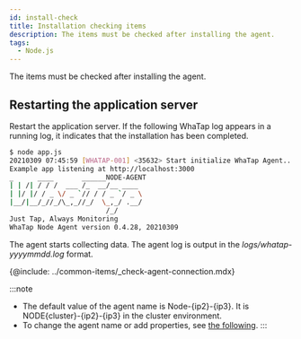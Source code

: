 ```yaml
---
id: install-check
title: Installation checking items
description: The items must be checked after installing the agent.
tags:
  - Node.js
---
```


The items must be checked after installing the agent.

## Restarting the application server

Restart the application server. If the following WhaTap log appears in a running log, it indicates that the installation has been completed.

```bash
$ node app.js
20210309 07:45:59 [WHATAP-001] <35632> Start initialize WhaTap Agent...
Example app listening at http://localhost:3000
_      ____       ______NODE-AGENT
| | /| / / /  ___ /_  __/__ ____
| |/ |/ / _ \/ _ `// / / _ `/ _ \
|__/|__/_//_/\_,_//_/  \_,_/ .__/
                        /_/
Just Tap, Always Monitoring
WhaTap Node Agent version 0.4.28, 20210309
```

The agent starts collecting data. The agent log is output in the _logs/whatap-yyyymmdd.log_ format.

<!-- 에이전트 연결 확인 -->

{@include: ../common-items/_check-agent-connection.mdx}

:::note

-   The default value of the agent name is Node-{ip2}-{ip3}. It is NODE{cluster}-{ip2}-{ip3} in the cluster environment.
-   To change the agent name or add properties, see [the following](agent-name).
:::
